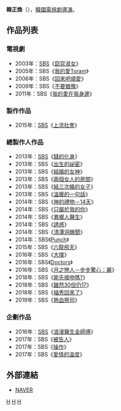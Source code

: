 {{blpsources|time=2017-01-06T04:28:03+00:00}}
{{expand|time=2017-01-06T04:28:03+00:00}}
{{藝人
| 姓名     = 韓正煥
| 類型     = 導演
| 圖片     = 
| 圖片尺寸 = 
| 圖片簡介 = 
| 原名     =  
| 外文名   = 한정환
| 外文     = ko
| 羅馬拼音 = Han Jung Hwan
| 英文名   = 
| 綽號     =  
| 其他藝名 = 
| 國籍     = 
| 民族     = 
| 籍貫     = 
| 出生日期 = 
| 出生地點 = 
| 職業     = [[導演|導演]]
| 語言     = [[韓語|韓語]]
| 教育程度 = 
| 配偶     = 
| 出身地   = 
| 出道作   = 
| 出道日期 = 2003年
| 代表作   = 
| 活躍年代 = 
| 經紀公司 = [[SBS_(韓國)|SBS]]
}}

'''韓正煥'''（{{lang-ko|'''한정환'''}}），[[韓國|韓國]][[電視劇|電視劇]][[導演|導演]]。

== 作品列表 ==
=== 電視劇 ===
*2003年：[[SBS_(韓國)|SBS]]《[[窈窕淑女_(韓國電視劇)|窈窕淑女]]》
*2005年：SBS《[[我的愛Toram|我的愛Toram]]》
*2006年：SBS《[[回來吧順愛|回來吧順愛]]》
*2009年：SBS《[[不要猶豫|不要猶豫]]》
*2011年：SBS《[[我的愛在我身邊|我的愛在我身邊]]》

===製作作品 ===
*2015年：[[SBS_(韓國)|SBS]]《[[上流社會_(電視劇)|上流社會]]》

=== 總製作人作品 ===
*2013年：[[SBS_(韓國)|SBS]]《[[錢的化身|錢的化身]]》
*2013年：SBS《[[出生的祕密|出生的祕密]]》
*2013年：SBS《[[結婚的女神|結婚的女神]]》
*2013年：SBS《[[兩個女人的房間|兩個女人的房間]]》
*2013年：SBS《[[結三次婚的女子|結三次婚的女子]]》
*2013年：SBS《[[溫暖的一句話|溫暖的一句話]]》
*2014年：SBS《[[神的禮物－14天|神的禮物－14天]]》
*2014年：SBS《[[只屬於我的你|只屬於我的你]]》
*2014年：SBS《[[異鄉人醫生|異鄉人醫生]]》
*2014年：SBS《[[誘惑_(韓國電視劇)|誘惑]]》
*2014年：SBS《[[清潭洞醜聞|清潭洞醜聞]]》
*2014年：SBS《[[Punch_(電視劇)|Punch]]》
*2015年：SBS《[[六龍飛天|六龍飛天]]》
*2016年：SBS《[[大撲|大撲]]》
*2016年：SBS《[[Doctors|Doctors]]》
*2016年：SBS《[[月之戀人－步步驚心：麗|月之戀人－步步驚心：麗]]》
*2018年：SBS《[[要先接吻嗎？|能先接吻嗎?]]》
*2018年：SBS《[[雖然30但仍17|雖然30但仍17]]》
*2018年：SBS《[[福秀回來了|福秀回來了]]》
*2019年：SBS《[[熱血祭司|熱血祭司]]》

===企劃作品 ===
*2016年：[[SBS_(韓國)|SBS]]《[[浪漫醫生金師傅|浪漫醫生金師傅]]》
*2017年：SBS《[[被告人_(韓國電視劇)|被告人]]》
*2017年：SBS《[[操作_(電視劇)|操作]]》
*2017年：SBS《[[愛情的溫度|愛情的溫度]]》

== 外部連結 ==
*[http://people.search.naver.com/search.naver?where=nexearch&sm=tab_ppn&query=%ED%95%9C%EC%A0%95%ED%99%98&os=179043&ie=utf8&key=PeopleService NAVER]{{ko}}



[[Category:韓國導演|H]]
[[Category:韓國電視劇導演|H]]
[[Category:韓姓|H]]